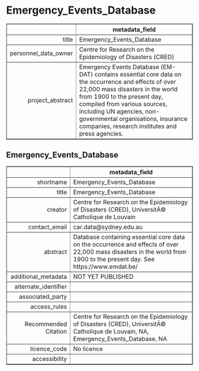 Emergency_Events_Database
===
<!-- html table generated in R 3.6.0 by xtable 1.8-4 package -->
<!-- Fri May 22 19:14:59 2020 -->
<table border=1>
<tr> <th>  </th> <th> metadata_field </th>  </tr>
  <tr> <td align="right"> title </td> <td> Emergency_Events_Database </td> </tr>
  <tr> <td align="right"> personnel_data_owner </td> <td> Centre for Research on the Epidemiology of Disasters (CRED) </td> </tr>
  <tr> <td align="right"> project_abstract </td> <td> Emergency Events Database (EM-DAT) contains essential core data on the occurrence and effects of over 22,000 mass disasters in the world from 1900 to the present day, compiled from various sources, including UN agencies, non-governmental organisations, insurance companies, research institutes and press agencies. </td> </tr>
   </table>



Emergency_Events_Database
---
<!-- html table generated in R 3.6.0 by xtable 1.8-4 package -->
<!-- Fri May 22 19:14:59 2020 -->
<table border=1>
<tr> <th>  </th> <th> metadata_field </th>  </tr>
  <tr> <td align="right"> shortname </td> <td> Emergency_Events_Database </td> </tr>
  <tr> <td align="right"> title </td> <td> Emergency_Events_Database </td> </tr>
  <tr> <td align="right"> creator </td> <td> Centre for Research on the Epidemiology of Disasters (CRED), UniversitÃ© Catholique de Louvain </td> </tr>
  <tr> <td align="right"> contact_email </td> <td> car.data@sydney.edu.au </td> </tr>
  <tr> <td align="right"> abstract </td> <td> Database containing essential core data on the occurrence and effects of over 22,000 mass disasters in the world from 1900 to the present day. See https://www.emdat.be/ </td> </tr>
  <tr> <td align="right"> additional_metadata </td> <td> NOT YET PUBLISHED </td> </tr>
  <tr> <td align="right"> alternate_identifier </td> <td>  </td> </tr>
  <tr> <td align="right"> associated_party </td> <td>  </td> </tr>
  <tr> <td align="right"> access_rules </td> <td>  </td> </tr>
  <tr> <td align="right"> Recommended Citation </td> <td> Centre for Research on the Epidemiology of Disasters (CRED), UniversitÃ© Catholique de Louvain, NA, Emergency_Events_Database, NA </td> </tr>
  <tr> <td align="right"> licence_code </td> <td> No licence </td> </tr>
  <tr> <td align="right"> accessibility </td> <td>  </td> </tr>
   </table>



